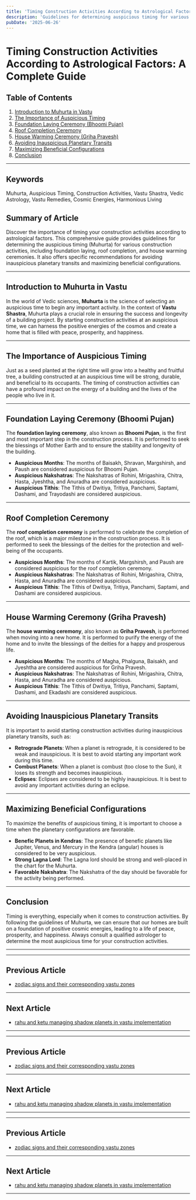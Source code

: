 ```yaml
---
title: 'Timing Construction Activities According to Astrological Factors: A Complete Guide'
description: 'Guidelines for determining auspicious timing for various construction activities based on planetary positions, including foundation laying, roof completion, and house warming ceremonies, with specific recommendations for avoiding inauspicious planetary transits and maximizing beneficial configurations.'
pubDate: '2025-06-26'
---
```


# Timing Construction Activities According to Astrological Factors: A Complete Guide

## Table of Contents
1. [Introduction to Muhurta in Vastu](#introduction-to-muhurta-in-vastu)
2. [The Importance of Auspicious Timing](#the-importance-of-auspicious-timing)
3. [Foundation Laying Ceremony (Bhoomi Pujan)](#foundation-laying-ceremony-bhoomi-pujan)
4. [Roof Completion Ceremony](#roof-completion-ceremony)
5. [House Warming Ceremony (Griha Pravesh)](#house-warming-ceremony-griha-pravesh)
6. [Avoiding Inauspicious Planetary Transits](#avoiding-inauspicious-planetary-transits)
7. [Maximizing Beneficial Configurations](#maximizing-beneficial-configurations)
8. [Conclusion](#conclusion)

---

## Keywords
Muhurta, Auspicious Timing, Construction Activities, Vastu Shastra, Vedic Astrology, Vastu Remedies, Cosmic Energies, Harmonious Living

## Summary of Article
Discover the importance of timing your construction activities according to astrological factors. This comprehensive guide provides guidelines for determining the auspicious timing (Muhurta) for various construction activities, including foundation laying, roof completion, and house warming ceremonies. It also offers specific recommendations for avoiding inauspicious planetary transits and maximizing beneficial configurations.

---

## Introduction to Muhurta in Vastu

In the world of Vedic sciences, **Muhurta** is the science of selecting an auspicious time to begin any important activity. In the context of **Vastu Shastra**, Muhurta plays a crucial role in ensuring the success and longevity of a building project. By starting construction activities at an auspicious time, we can harness the positive energies of the cosmos and create a home that is filled with peace, prosperity, and happiness.

---

## The Importance of Auspicious Timing

Just as a seed planted at the right time will grow into a healthy and fruitful tree, a building constructed at an auspicious time will be strong, durable, and beneficial to its occupants. The timing of construction activities can have a profound impact on the energy of a building and the lives of the people who live in it.

---

## Foundation Laying Ceremony (Bhoomi Pujan)

The **foundation laying ceremony**, also known as **Bhoomi Pujan**, is the first and most important step in the construction process. It is performed to seek the blessings of Mother Earth and to ensure the stability and longevity of the building.

- **Auspicious Months**: The months of Baisakh, Shravan, Margshirsh, and Paush are considered auspicious for Bhoomi Pujan.
- **Auspicious Nakshatras**: The Nakshatras of Rohini, Mrigashira, Chitra, Hasta, Jyeshtha, and Anuradha are considered auspicious.
- **Auspicious Tithis**: The Tithis of Dwitiya, Tritiya, Panchami, Saptami, Dashami, and Trayodashi are considered auspicious.

---

## Roof Completion Ceremony

The **roof completion ceremony** is performed to celebrate the completion of the roof, which is a major milestone in the construction process. It is performed to seek the blessings of the deities for the protection and well-being of the occupants.

- **Auspicious Months**: The months of Kartik, Margshirsh, and Paush are considered auspicious for the roof completion ceremony.
- **Auspicious Nakshatras**: The Nakshatras of Rohini, Mrigashira, Chitra, Hasta, and Anuradha are considered auspicious.
- **Auspicious Tithis**: The Tithis of Dwitiya, Tritiya, Panchami, Saptami, and Dashami are considered auspicious.

---

## House Warming Ceremony (Griha Pravesh)

The **house warming ceremony**, also known as **Griha Pravesh**, is performed when moving into a new home. It is performed to purify the energy of the home and to invite the blessings of the deities for a happy and prosperous life.

- **Auspicious Months**: The months of Magha, Phalguna, Baisakh, and Jyeshtha are considered auspicious for Griha Pravesh.
- **Auspicious Nakshatras**: The Nakshatras of Rohini, Mrigashira, Chitra, Hasta, and Anuradha are considered auspicious.
- **Auspicious Tithis**: The Tithis of Dwitiya, Tritiya, Panchami, Saptami, Dashami, and Ekadashi are considered auspicious.

---

## Avoiding Inauspicious Planetary Transits

It is important to avoid starting construction activities during inauspicious planetary transits, such as:

- **Retrograde Planets**: When a planet is retrograde, it is considered to be weak and inauspicious. It is best to avoid starting any important work during this time.
- **Combust Planets**: When a planet is combust (too close to the Sun), it loses its strength and becomes inauspicious.
- **Eclipses**: Eclipses are considered to be highly inauspicious. It is best to avoid any important activities during an eclipse.

---

## Maximizing Beneficial Configurations

To maximize the benefits of auspicious timing, it is important to choose a time when the planetary configurations are favorable.

- **Benefic Planets in Kendras**: The presence of benefic planets like Jupiter, Venus, and Mercury in the Kendra (angular) houses is considered to be very auspicious.
- **Strong Lagna Lord**: The Lagna lord should be strong and well-placed in the chart for the Muhurta.
- **Favorable Nakshatra**: The Nakshatra of the day should be favorable for the activity being performed.

---

## Conclusion

Timing is everything, especially when it comes to construction activities. By following the guidelines of Muhurta, we can ensure that our homes are built on a foundation of positive cosmic energies, leading to a life of peace, prosperity, and happiness. Always consult a qualified astrologer to determine the most auspicious time for your construction activities.

---
---

## Previous Article
- [zodiac signs and their corresponding vastu zones](200805_zodiac_signs_and_their_corresponding_vastu_zones.mdx)

---

## Next Article
- [rahu and ketu managing shadow planets in vastu implementation](200807_rahu_and_ketu_managing_shadow_planets_in_vastu_implementation.mdx)

---
---

## Previous Article
- [zodiac signs and their corresponding vastu zones](200805_zodiac_signs_and_their_corresponding_vastu_zones.mdx)

---

## Next Article
- [rahu and ketu managing shadow planets in vastu implementation](200807_rahu_and_ketu_managing_shadow_planets_in_vastu_implementation.mdx)

---
---

## Previous Article
- [zodiac signs and their corresponding vastu zones](200805_zodiac_signs_and_their_corresponding_vastu_zones.mdx)

---

## Next Article
- [rahu and ketu managing shadow planets in vastu implementation](200807_rahu_and_ketu_managing_shadow_planets_in_vastu_implementation.mdx)

---
